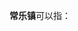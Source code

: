 '''常乐镇'''可以指：
{{PRC admin/disambig|14/08/29/101/000|32/06/84/106/000|45/05/21/112/000|51/09/21/104/000|64/05/02/107/000}}
{{disambig|cat=三字中国镇名消歧义}}
